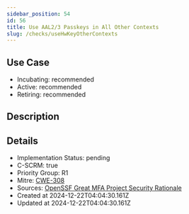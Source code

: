 ```yaml
---
sidebar_position: 54
id: 56
title: Use AAL2/3 Passkeys in All Other Contexts
slug: /checks/useHwKeyOtherContexts
---
```


## Use Case
<!-- LEVELS:START -->
- Incubating: recommended
- Active: recommended
- Retiring: recommended
<!-- LEVELS:END -->

<!-- DESCRIPTION:START -->
## Description
<!-- DESCRIPTION:END -->

<!-- DETAILS:START -->
## Details
- Implementation Status: pending
- C-SCRM: true
- Priority Group: R1
- Mitre: [CWE-308](https://cwe.mitre.org/data/definitions/308.html)
- Sources: [OpenSSF Great MFA Project Security Rationale](https://github.com/ossf/great-mfa-project/blob/main/security-rationale.md)
- Created at 2024-12-22T04:04:30.161Z
- Updated at 2024-12-22T04:04:30.161Z
<!-- DETAILS:END -->
